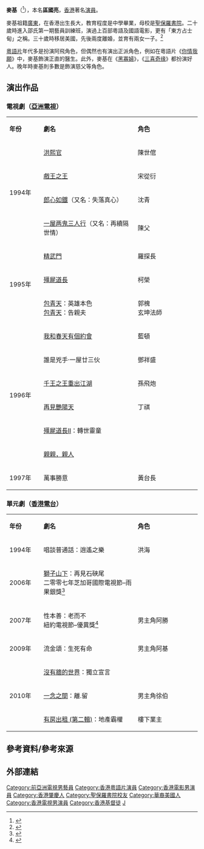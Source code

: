 {{藝人
|姓名 = 麥基
|類型 = 男演員
|圖片 = <!--建議使用自由版權圖像-->
|圖片尺寸 = 
|圖片簡介 = 
|本名 = 區國亮
|外文名 = 
|外文 = 
|羅馬拼音 = Mak Kei
|英文名 = Micky
|暱稱 = 
|其他藝名 = 
|國籍 = {{USA}}
|民族 = 
|籍貫 = [[廣東|廣東]][[肇慶|肇慶]]
|出生日期 = 1935年
|出生地點 = {{HKG-1910}}
|逝世日期 = {{death date and age|2014|7|6|1935}}
|逝世地點 = {{HKG}}
|職業 = 
|語言 = 
|教育程度 = 
|母校 = [[聖保羅書院|聖保羅書院]]
|宗教信仰 = [[基督教|基督教]]
|配偶 = 第三任太太：Sabrina<ref>{{Cite web |url=http://ent.takungpao.com.hk/star/q/2014/0709/2587611.html |title=大公網 79歲麥基病逝 揭其三段婚姻：現任太太年輕30歲 |accessdate=2017-12-14 |archive-date=2017-12-14 |archive-url=https://web.archive.org/web/20171214073222/http://ent.takungpao.com.hk/star/q/2014/0709/2587611.html |dead-url=no }}</ref>
|兒女 = 兩女一子
|父母 = 
|親屬 = 
|音樂類型 = 
|演奏樂器 = 
|出道地點 = 
|出道日期 = 1957年
|出道作 = 
|代表作 = 
|著名角色 = 
|活躍年代 = 
|唱片公司 = 
|經紀公司 = 
|網站 = 
|相關團體 = 
|IMDb = 1816098
|現任成員 = 
|過往成員 = 
|獎項 = 
}}

'''麥基'''（{{bd|1935年||2014年|7月6日|catIdx=Mak}}<ref>{{Cite web |url=http://news.wenweipo.com/2014/07/09/IN1407090078.htm |title=香港著名演員麥基去世 享年79歲 |accessdate=2016-10-07 |archive-date=2017-04-06 |archive-url=https://web.archive.org/web/20170406083245/http://news.wenweipo.com/2014/07/09/IN1407090078.htm |dead-url=no }}</ref>），本名'''區國亮'''，[[香港|香港]]著名[[演員|演員]]。

麥基祖籍[[廣東|廣東]]，在香港出生長大，教育程度是中學畢業，母校是[[聖保羅書院|聖保羅書院]]。二十歲時進入邵氏第一期藝員訓練班，演過上百部粵語及國語電影，更有「東方占士甸」之稱。三十歲時移居美國，先後兩度離婚，並育有兩女一子。<ref>{{Cite web |url=http://eastweek.my-magazine.me/main/34824 |title=東周網 演員麥基病逝享年79歲 |accessdate=2017-12-14 |archive-date=2017-12-14 |archive-url=https://web.archive.org/web/20171214072701/http://eastweek.my-magazine.me/main/34824 |dead-url=no }}</ref>

[[粵語片|粵語片]]年代多是扮演阿飛角色，但偶然也有演出正派角色，例如在粵語片《[[你情我願|你情我願]]》中，麥基飾演正直的醫生。此外，麥基在《[[黑寡婦|黑寡婦]]》，《[[三喜奇缘|三喜奇缘]]》都扮演好人。晚年時麥基則多數是飾演慈父等角色。

== 演出作品 ==
=== 電視劇（[[亞洲電視|亞洲電視]]）===
{|class="wikitable" width="60%"
|- style="background:#007FFF; color:white" align=center
|style="width:10%"|'''年份'''||style="width:30%"|'''劇名'''||style="width:20%"|'''角色'''
|-
|rowspan="4"|1994年||[[洪熙官_(電視劇)|洪熙官]]||陳世倌
|-
|[[戲王之王_(電視劇)|戲王之王]]||宋從衍
|-
|[[郎心如鐵_(1994年電視劇)|郎心如鐵]]（又名：失落真心）||沈青
|-
|[[一屋两鬼三人行|一屋两鬼三人行]]（又名：再續隔世情）||陳父
|-
|rowspan="3"|1995年||[[精武門_(電視劇)|精武門]]||羅探長
|-
|[[殭屍道長|殭屍道長]]||柯榮
|-
|[[包青天_(亞洲電視劇)|包青天]]：英雄本色<br>[[包青天_(亞洲電視劇)|包青天]]：告親夫||郭槐<br>玄坤法師
|-
|rowspan="6"|1996年||[[我和春天有個約會_(1996年電視劇)|我和春天有個約會]]||藍頓 
|-
|誰是兇手·一屋廿三伙||鄧祥盛
|-
|[[千王之王重出江湖|千王之王重出江湖]]||孫飛炮	
|-
|[[再見艷陽天|再見艷陽天]]||丁祺
|-
|[[殭屍道長II|殭屍道長II]]：轉世靈童||
|-
|[[親親，親人|親親，親人]]||
|-
|1997年||萬事勝意||黃台長	
|}

=== 單元劇（[[香港電台|香港電台]]）===
{|class="wikitable" width="60%"
|- style="background:#007FFF; color:white" align=center
|style="width:10%"|'''年份'''||style="width:30%"|'''劇名'''||style="width:20%"|'''角色'''
|-
|1994年||唱談普通話：逍遙之樂||洪海
|-
|2006年||[[獅子山下|獅子山下]]：再見石硤尾<br>二零零七年芝加哥國際電視節–雨果銀獎<ref>{{Cite web |url=http://rthk9.rthk.hk/special/awardpro/award07/tv05.htm |title=2007香港電台得獎節目 |accessdate=2017-12-14 |archive-date=2017-12-14 |archive-url=https://web.archive.org/web/20171214071641/http://rthk9.rthk.hk/special/awardpro/award07/tv05.htm |dead-url=no }}</ref>||
|-
|2007年||性本善：老而不<br>紐約電視節–優異獎<ref>{{Cite web |url=http://rthk9.rthk.hk/special/awardpro/award08/tv16.htm |title=2008香港電台得獎節目 |accessdate=2017-12-14 |archive-date=2017-12-14 |archive-url=https://web.archive.org/web/20171214124919/http://rthk9.rthk.hk/special/awardpro/award08/tv16.htm |dead-url=no }}</ref>||男主角阿勝
|-
|2009年||流金頌：生死有命||男主角阿基	
|-
|rowspan="32"|2010年||[[沒有牆的世界|沒有牆的世界]]：獨立宣言||
|-	
|[[一念之間_(香港電視劇)|一念之間]]：離.留||男主角徐伯	
|-
|[[有房出租_(第二輯)|有房出租 (第二輯)]]：地產霸權||樓下業主
|}

==參考資料/參考來源==
{{Reflist}}

==外部連結==
[[Category:前亞洲電視男藝員|Category:前亞洲電視男藝員]]
[[Category:香港粵語片演員|Category:香港粵語片演員]]
[[Category:香港電影男演員|Category:香港電影男演員]]
[[Category:香港肇慶人|Category:香港肇慶人]]
[[Category:聖保羅書院校友|Category:聖保羅書院校友]]
[[Category:華裔美國人|Category:華裔美國人]]
[[Category:香港電視男演員|Category:香港電視男演員]]
[[Category:香港基督徒|Category:香港基督徒]]
[[Category:區姓|J]]